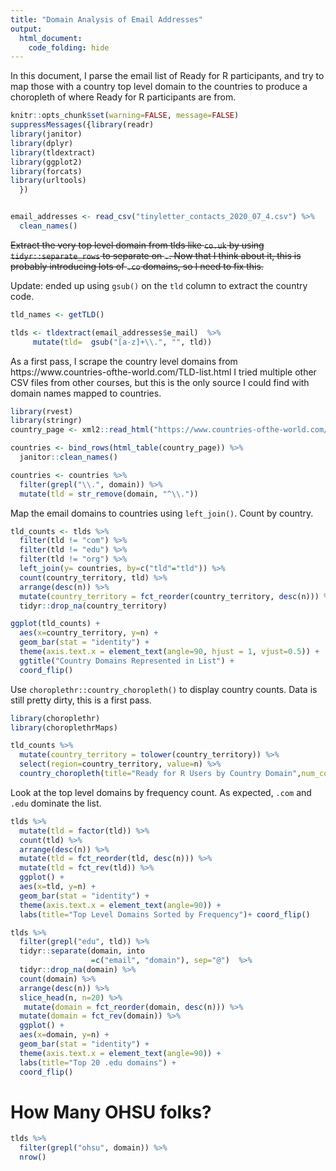 ```yaml
---
title: "Domain Analysis of Email Addresses"
output: 
  html_document:
    code_folding: hide
---
```


In this document, I parse the email list of Ready for R participants, and try to map those with a country top level domain to the countries to produce a choropleth of where Ready for R participants are from.

```r
knitr::opts_chunk$set(warning=FALSE, message=FALSE)
suppressMessages({library(readr)
library(janitor)
library(dplyr)
library(tldextract)
library(ggplot2)
library(forcats)
library(urltools)
  })


email_addresses <- read_csv("tinyletter_contacts_2020_07_4.csv") %>%
  clean_names()
```

~~Extract the very top level domain from tlds like `co.uk` by using `tidyr::separate_rows` to separate on `.`. Now that I think about it, this is probably introducing lots of `.co` domains, so I need to fix this.~~

Update: ended up using `gsub()` on the `tld` column to extract the country code.

```r
tld_names <- getTLD()

tlds <- tldextract(email_addresses$e_mail)  %>%
     mutate(tld=  gsub("[a-z]+\\.", "", tld))
```

As a first pass, I scrape the country level domains from https://www.countries-ofthe-world.com/TLD-list.html I tried multiple other CSV files from other courses, but this is the only source I could find with domain names mapped to countries.

```r
library(rvest)
library(stringr)
country_page <- xml2::read_html("https://www.countries-ofthe-world.com/TLD-list.html")

countries <- bind_rows(html_table(country_page)) %>%
  janitor::clean_names()

countries <- countries %>%
  filter(grepl("\\.", domain)) %>%
  mutate(tld = str_remove(domain, "^\\."))
```

Map the email domains to countries using `left_join()`. Count by country.

```r
tld_counts <- tlds %>%
  filter(tld != "com") %>%
  filter(tld != "edu") %>%
  filter(tld != "org") %>%
  left_join(y= countries, by=c("tld"="tld")) %>%
  count(country_territory, tld) %>%
  arrange(desc(n)) %>%
  mutate(country_territory = fct_reorder(country_territory, desc(n))) %>% ungroup() %>% mutate(country_territory = fct_rev(country_territory)) %>%
  tidyr::drop_na(country_territory)

ggplot(tld_counts) +
  aes(x=country_territory, y=n) +
  geom_bar(stat = "identity") +
  theme(axis.text.x = element_text(angle=90, hjust = 1, vjust=0.5)) +
  ggtitle("Country Domains Represented in List") +
  coord_flip()

```

Use `choroplethr::country_choropleth()` to display country counts. Data is still pretty dirty, this is a first pass.

```r
library(choroplethr)
library(choroplethrMaps)

tld_counts %>%
  mutate(country_territory = tolower(country_territory)) %>%
  select(region=country_territory, value=n) %>%
  country_choropleth(title="Ready for R Users by Country Domain",num_colors = 4)

```


Look at the top level domains by frequency count. As expected, `.com` and `.edu` dominate the list.

```r
tlds %>%
  mutate(tld = factor(tld)) %>%
  count(tld) %>%
  arrange(desc(n)) %>%
  mutate(tld = fct_reorder(tld, desc(n))) %>%
  mutate(tld = fct_rev(tld)) %>%
  ggplot() +
  aes(x=tld, y=n) +
  geom_bar(stat = "identity") +
  theme(axis.text.x = element_text(angle=90)) +
  labs(title="Top Level Domains Sorted by Frequency")+ coord_flip()
```

```r
tlds %>%
  filter(grepl("edu", tld)) %>%
  tidyr::separate(domain, into 
                  =c("email", "domain"), sep="@")  %>%
  tidyr::drop_na(domain) %>%
  count(domain) %>%
  arrange(desc(n)) %>%
  slice_head(n, n=20) %>%
   mutate(domain = fct_reorder(domain, desc(n))) %>%
  mutate(domain = fct_rev(domain)) %>%
  ggplot() +
  aes(x=domain, y=n) +
  geom_bar(stat = "identity") +
  theme(axis.text.x = element_text(angle=90)) +
  labs(title="Top 20 .edu domains") + 
  coord_flip()

```

# How Many OHSU folks?

```r
tlds %>%
  filter(grepl("ohsu", domain)) %>%
  nrow()
```